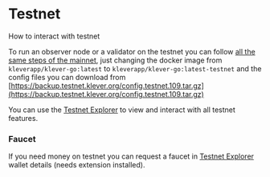 
# Testnet

How to interact with testnet

To run an observer node or a validator on the testnet you can follow [all the same steps of the mainnet](/node-operations#how-to-run-a-node), just changing the docker image from `kleverapp/klever-go:latest` to `kleverapp/klever-go:latest-testnet` and the config files you can download from [https://backup.testnet.klever.org/config.testnet.109.tar.gz](https://backup.testnet.klever.org/config.testnet.109.tar.gz)

You can use the [Testnet Explorer](https://testnet.kleverscan.org/) to view and interact with all testnet features.

### Faucet

If you need money on testnet you can request a faucet in [Testnet Explorer](https://testnet.kleverscan.org/) wallet details (needs extension installed).